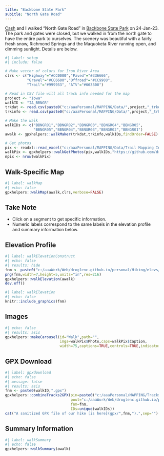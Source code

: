 ```yaml
---
title: "Backbone State Park"
subitle: "North Gate Road"
---
```


[Cash](../shelties.html#cash) and I walked "North Gate Road" in [Backbone State Park](https://www.iowadnr.gov/places-to-go/state-parks/iowa-state-parks/backbone-state-park) on 24-Jan-23. The park and gates were closed, but we walked in from the north gate to have the entire park to ourselves. The scenery was beautiful with a fairly fresh snow, Richmond Springs and the Maquoketa River running open, and dimming sunlight. Details are below.

```r
#| label: setup
#| include: false

# Make vector of colors for Iron River Area
clrs <- c("Highway"="#CC0000","Paved"="#336666",
          "Gravel"="#CC6600","Offroad"="#CC9900",
          "Trail"="#999933", "ATV"="#663300")

# Read in CSV file will all track info needed for the map
project <- "Iowa"
walkID <- "IA_BBNGR"
trkdat <- read.csv(paste0("c:/aaaPersonal/MAPPING/Data/",project,"_trkdat.csv"))
trkinfo <- read.csv(paste0("c:/aaaPersonal/MAPPING/Data/",project,"_trkinfo.csv"))

# Make the walk
walkIDs <- c("BBNGR01","BBNGR02","BBNGR03","BBNGR04","BBNGR05",
             "BBNGR05","BBNGR04","BBNGR03","BBNGR02","BBNGR01")
awalk <- gpxhelpers::walkMaker(trkdat,trkinfo,walkIDs,findOrder=FALSE)

# Get photos
pix <- readxl::read_excel("c:/aaaPersonal/MAPPING/Data/Trail Mapping Info.xlsx",sheet="Photos")
walkPix <- gpxhelpers::walkGetPhotos(pix,walkIDs,"https://github.com/droglenc/MAPPING/raw/main/Images")
npix <- nrow(walkPix)
```

## Walk-Specific Map
```r
#| label: walkMap
#| echo: false
gpxhelpers::walkMap(awalk,clrs,verbose=FALSE)
```

:::{.callout-note appearance="simple"}
## Take Note
- Click on a segment to get specific information.
- Numeric labels correspond to the same labels in the elevation profile and summary information below.
:::

## Elevation Profile
```r
#| label: walkElevationConstruct
#| echo: false
#| results: hide
fnm <- paste0("c:/aaaWork/Web/droglenc.github.io/personal/Hiking/elevs/",walkID,".png") 
png(fnm,width=7,height=5,units="in",res=216)
gpxhelpers::walkElevation(awalk)
dev.off()
```
```r
#| label: walkElevation
#| echo: false
knitr::include_graphics(fnm)
```

## Images
```r
#| echo: false
#| results: asis
gpxhelpers::makeCarousel(id="Walk",path="",
                         imgs=walkPix$Photo,caps=walkPix$Caption,
                         width=75,captions=TRUE,controls=TRUE,indicators=FALSE)
```

## GPX Download
```r
#| label: gpxdownload
#| echo: false
#| message: false
#| results: asis
fnm <- paste0(walkID,".gpx")
gpxhelpers::combineTracks2GPX(pin=paste0("c:/aaaPersonal/MAPPING/Tracks/",project),
                              pout="c:/aaaWork/Web/droglenc.github.io/personal/Hiking/gpx",
                              fnm=fnm,
                              IDs=unique(walkIDs))
cat("A sanitized GPX file of our hike [is here](gpx/",fnm,").",sep="")
```

## Summary Information
```r
#| label: walkSummary
#| echo: false
gpxhelpers::walkSummary(awalk)
```

